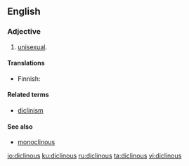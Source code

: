 ==English==

===Adjective===
{{en-adj|-}}

# {{label|en|botany|dated}} [[unisexual]].

====Translations====
{{trans-top|having stamens and pistils in different flowers}}
* Finnish: {{t|fi|yksineuvoinen}}
{{trans-mid}}
{{trans-bottom}}

====Related terms====
* [[diclinism]]

====See also====
* [[monoclinous]]

[[io:diclinous]]
[[ku:diclinous]]
[[ru:diclinous]]
[[ta:diclinous]]
[[vi:diclinous]]